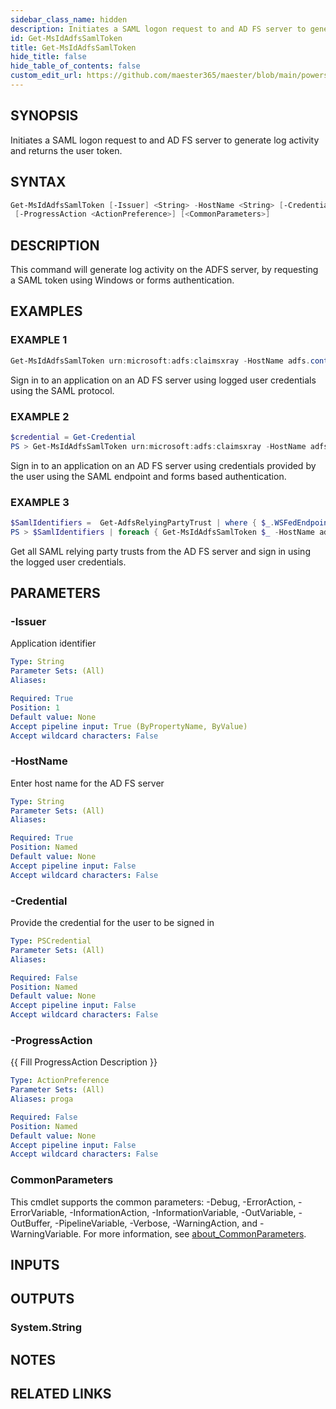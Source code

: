 ```yaml
---
sidebar_class_name: hidden
description: Initiates a SAML logon request to and AD FS server to generate log activity and returns the user token.
id: Get-MsIdAdfsSamlToken
title: Get-MsIdAdfsSamlToken
hide_title: false
hide_table_of_contents: false
custom_edit_url: https://github.com/maester365/maester/blob/main/powershell/public/Get-MsIdAdfsSamlToken.ps1
---
```


## SYNOPSIS

Initiates a SAML logon request to and AD FS server to generate log activity and returns the user token.

## SYNTAX

```powershell
Get-MsIdAdfsSamlToken [-Issuer] <String> -HostName <String> [-Credential <PSCredential>]
 [-ProgressAction <ActionPreference>] [<CommonParameters>]
```

## DESCRIPTION

This command will generate log activity on the ADFS server, by requesting a SAML token using Windows or forms authentication.

## EXAMPLES

### EXAMPLE 1

```powershell
Get-MsIdAdfsSamlToken urn:microsoft:adfs:claimsxray -HostName adfs.contoso.com
```

Sign in to an application on an AD FS server using logged user credentials using the SAML protocol.

### EXAMPLE 2

```powershell
$credential = Get-Credential
PS > Get-MsIdAdfsSamlToken urn:microsoft:adfs:claimsxray -HostName adfs.contoso.com
```

Sign in  to an application on an AD FS server using credentials provided by the user using the SAML endpoint and forms based authentication.

### EXAMPLE 3

```powershell
$SamlIdentifiers =  Get-AdfsRelyingPartyTrust | where { $_.WSFedEndpoint -eq $null } | foreach { $_.Identifier.Item(0) }
PS > $SamlIdentifiers | foreach { Get-MsIdAdfsSamlToken $_ -HostName adfs.contoso.com }
```

Get all SAML relying party trusts from the AD FS server and sign in using the logged user credentials.

## PARAMETERS

### -Issuer

Application identifier

```yaml
Type: String
Parameter Sets: (All)
Aliases:

Required: True
Position: 1
Default value: None
Accept pipeline input: True (ByPropertyName, ByValue)
Accept wildcard characters: False
```

### -HostName

Enter host name for the AD FS server

```yaml
Type: String
Parameter Sets: (All)
Aliases:

Required: True
Position: Named
Default value: None
Accept pipeline input: False
Accept wildcard characters: False
```

### -Credential

Provide the credential for the user to be signed in

```yaml
Type: PSCredential
Parameter Sets: (All)
Aliases:

Required: False
Position: Named
Default value: None
Accept pipeline input: False
Accept wildcard characters: False
```

### -ProgressAction

\{\{ Fill ProgressAction Description \}\}

```yaml
Type: ActionPreference
Parameter Sets: (All)
Aliases: proga

Required: False
Position: Named
Default value: None
Accept pipeline input: False
Accept wildcard characters: False
```

### CommonParameters

This cmdlet supports the common parameters: -Debug, -ErrorAction, -ErrorVariable, -InformationAction, -InformationVariable, -OutVariable, -OutBuffer, -PipelineVariable, -Verbose, -WarningAction, and -WarningVariable. For more information, see [about_CommonParameters](http://go.microsoft.com/fwlink/?LinkID=113216).

## INPUTS

## OUTPUTS

### System.String

## NOTES

## RELATED LINKS
